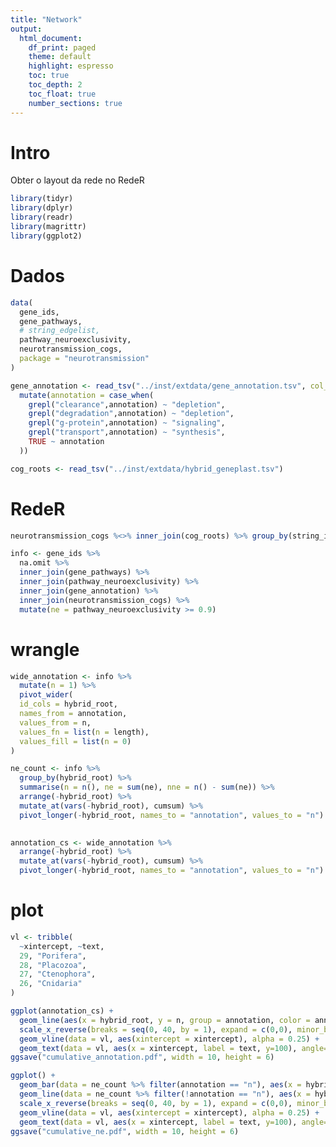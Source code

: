 ```yaml
---
title: "Network"
output:
  html_document:
    df_print: paged
    theme: default
    highlight: espresso
    toc: true
    toc_depth: 2
    toc_float: true
    number_sections: true
---
```

# Intro
Obter o layout da rede no RedeR
```r
library(tidyr)
library(dplyr)
library(readr)
library(magrittr)
library(ggplot2)
```

# Dados
```r
data(
  gene_ids,
  gene_pathways,
  # string_edgelist,
  pathway_neuroexclusivity,
  neurotransmission_cogs,
  package = "neurotransmission"
)

gene_annotation <- read_tsv("../inst/extdata/gene_annotation.tsv", col_types = "cc") %>%
  mutate(annotation = case_when(
    grepl("clearance",annotation) ~ "depletion",
    grepl("degradation",annotation) ~ "depletion",
    grepl("g-protein",annotation) ~ "signaling",
    grepl("transport",annotation) ~ "synthesis",
    TRUE ~ annotation
  ))

cog_roots <- read_tsv("../inst/extdata/hybrid_geneplast.tsv")
```

# RedeR
```r
neurotransmission_cogs %<>% inner_join(cog_roots) %>% group_by(string_id) %>% filter(hybrid_root == max(hybrid_root))

info <- gene_ids %>%
  na.omit %>%
  inner_join(gene_pathways) %>%
  inner_join(pathway_neuroexclusivity) %>%
  inner_join(gene_annotation) %>%
  inner_join(neurotransmission_cogs) %>%
  mutate(ne = pathway_neuroexclusivity >= 0.9)
```

# wrangle
```r
wide_annotation <- info %>%
  mutate(n = 1) %>%
  pivot_wider(
  id_cols = hybrid_root,
  names_from = annotation,
  values_from = n,
  values_fn = list(n = length),
  values_fill = list(n = 0)
)

ne_count <- info %>%
  group_by(hybrid_root) %>%
  summarise(n = n(), ne = sum(ne), nne = n() - sum(ne)) %>%
  arrange(-hybrid_root) %>%
  mutate_at(vars(-hybrid_root), cumsum) %>%
  pivot_longer(-hybrid_root, names_to = "annotation", values_to = "n")
  

annotation_cs <- wide_annotation %>%
  arrange(-hybrid_root) %>%
  mutate_at(vars(-hybrid_root), cumsum) %>%
  pivot_longer(-hybrid_root, names_to = "annotation", values_to = "n")
```

# plot
```r
vl <- tribble(
  ~xintercept, ~text,
  29, "Porifera",
  28, "Placozoa",
  27, "Ctenophora",
  26, "Cnidaria"
)

ggplot(annotation_cs) +
  geom_line(aes(x = hybrid_root, y = n, group = annotation, color = annotation)) +
  scale_x_reverse(breaks = seq(0, 40, by = 1), expand = c(0,0), minor_breaks = NULL) +
  geom_vline(data = vl, aes(xintercept = xintercept), alpha = 0.25) +
  geom_text(data = vl, aes(x = xintercept, label = text, y=100), angle=90, hjust=0)
ggsave("cumulative_annotation.pdf", width = 10, height = 6)

ggplot() +
  geom_bar(data = ne_count %>% filter(annotation == "n"), aes(x = hybrid_root, y = n), fill = "#999999", stat = "identity") +
  geom_line(data = ne_count %>% filter(!annotation == "n"), aes(x = hybrid_root, y = n, group = annotation, color = annotation), size = 2) +
  scale_x_reverse(breaks = seq(0, 40, by = 1), expand = c(0,0), minor_breaks = NULL) +
  geom_vline(data = vl, aes(xintercept = xintercept), alpha = 0.25) +
  geom_text(data = vl, aes(x = xintercept, label = text, y=100), angle=90, hjust=0)
ggsave("cumulative_ne.pdf", width = 10, height = 6)
```

